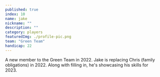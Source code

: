 ```yaml
---
published: true
index: 10
name: jake
nickname: ""
description: ""
category: players
featuredImg: ./profile-pic.png
team: "Green Team"
handicap: 22
---
```


A new member to the Green Team in 2022. Jake is replacing Chris (family obligations) in 2022.
Along with filling in, he's showcasing his skills for 2023.
